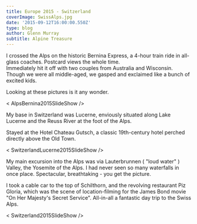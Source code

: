 ---
title: Europe 2015 - Switzerland
coverImage: SwissAlps.jpg
date: '2015-09-12T16:00:00.550Z'
type: blog
author: Glenn Murray
subtitle: Alpine Treasure
---

I crossed the Alps on the historic Bernina Express, a 4-hour train ride in all-glass coaches. Postcard views the whole time.  
Immediately hit it off with two couples from Australia and Wisconsin. Though we were all middle-aged, we gasped and exclaimed like a bunch of excited kids. 

Looking at these pictures is it any wonder.

< AlpsBernina2015SlideShow />

My base in Switzerland was Lucerne, enviously situated along Lake Lucerne and the Reuss River at the foot of the Alps.

Stayed at the Hotel Chateau Gutsch, a classic 19th-century hotel perched directly above the Old Town.

< SwitzerlandLucerne2015SlideShow />

My main excursion into the Alps was via Lauterbrunnen ( "loud water" ) Valley, the Yosemite of the Alps. I had never seen so many waterfalls in once place. Spectacular, breathtaking - you get the picture.

I took a cable car to the top of Schilthorn, and the revolving restaurant Piz Gloria, which was the scene of location-filming for the James Bond movie "On Her Majesty's Secret Service". All-in-all a fantastic day trip to the Swiss Alps.

< Switzerland2015SlideShow />

